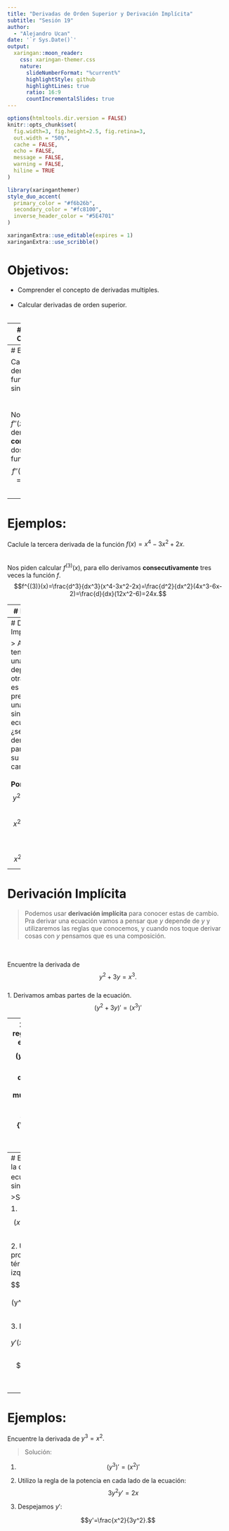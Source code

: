 ```yaml
---
title: "Derivadas de Orden Superior y Derivación Implícita"
subtitle: "Sesión 19"  
author: 
  - "Alejandro Ucan"
date: '`r Sys.Date()`'
output:
  xaringan::moon_reader:
    css: xaringan-themer.css
    nature:
      slideNumberFormat: "%current%"
      highlightStyle: github
      highlightLines: true
      ratio: 16:9
      countIncrementalSlides: true
---
```


```r
options(htmltools.dir.version = FALSE)
knitr::opts_chunk$set(
  fig.width=3, fig.height=2.5, fig.retina=3,
  out.width = "50%",
  cache = FALSE,
  echo = FALSE,
  message = FALSE, 
  warning = FALSE,
  hiline = TRUE
)
```

```r
library(xaringanthemer)
style_duo_accent(
  primary_color = "#f6b26b",
  secondary_color = "#fc8100",
  inverse_header_color = "#5E4701"
)
```

```r
xaringanExtra::use_editable(expires = 1)
xaringanExtra::use_scribble()
```
# Objetivos:

 * Comprender el concepto de derivadas multiples. <br/><br/>
 * Calcular derivadas de orden superior. <br/><br/>

---
# Derivadas de Orden superior

> Debido a que la derivada de una función es una __función__ también, podemos preguntar la derivada de la derivada, es decir, $$f''(x)=(f')'(x).$$
<br/><br/>
Así mismo, podemos preguntartos por las derivadas de las derivadas de las derivadas, etcétera. En notación podemos decir:
<br/><br/>
* Segunda derivada: $f''(x),\quad \frac{d^2f}{dx^2}.$
* Tercera derivada: $f^{(3)}(x), \quad \frac{d^3f}{dx^3}.$
* Cuarta derivada: $f^{(4)}(x), \quad \frac{d^4f}{dx^4}.$

---
# Ejemplos:

Calcule la segunda derivada de la función $f(x)=x+\sin x.$
<br/><br/><br/>
Nos piden calcular $f''(x),$ para ello derivamos __consecutivamente__ dos veces la función $f.$
<br/>
$$f''(x)=(x+\sin x)''=(1+\cos x)'=-\sin x.$$

---
# Ejemplos:
Caclule la tercera derivada de la función $f(x)=x^4-3x^2+2x.$
<br/><br/><br/>
Nos piden calcular $f^{(3)}(x),$ para ello derivamos __consecutivamente__ tres veces la función $f.$
<br/>
$$f^{(3)}(x)=\frac{d^3}{dx^3}(x^4-3x^2-2x)=\frac{d^2}{dx^2}(4x^3-6x-2)=\frac{d}{dx}(12x^2-6)=24x.$$

---
# Ejemplos:

Calcule la cuarta derivada de $f(x)=\cos(2x).$
<br/><br/><br/>
Nos piden calcular $f^{(4)}(x),$ para ello derivamos __consecutivamente__ cuatro veces la función $f.$
<br/>
$$f^{(4)}(x)=\frac{d^4}{dx^4}(\cos(2x))=\frac{d^3}{dx^3}(-2\sin(2x))=\frac{d^2}{dx^2}(-4\cos(2x)=\frac{d}{dx}(8\sin(2x)=16\cos(2x).$$
---
# Derivación Implícita

> A veces tenemos que una cantidad depende de otra pero no es precisamente una función, sino una ecuación, ¿será posible derivadar para conocer su tasa de cambio?
<br/><br/>
__Por ejemplo:__ $$y^2+3y=x^3$$
<br/>
$$x^2y-xy^2=\sin x$$
<br/>
$$ x^2+y^2=1.$$

---
# Derivación Implícita

> Podemos usar __derivación implícita__ para conocer estas de cambio. Pra derivar una ecuación vamos a pensar que $y$ depende de $y$ y utilizaremos las reglas que conocemos, y cuando nos toque derivar cosas con $y$ pensamos que es una composición.

<br/><br/>
Encuentre la derivada de $$y^2+3y=x^3.$$
<br/>
1. Derivamos ambas partes de la ecuación. $$(y^2+3y)'=(x^3)'$$

---
2. Utilizamos las reglas de derivación en ambas partes.
$$(y^2)'+(3y)'=(x^3)'$$
3. En las partes donde derivemos algo con $y,$ multiplicamos por la expresión de $y'.$ 
$$2y\color{red}{\cdot y'} +3\cdot \color{red}{y'}=3x^2.$$


4. Si es posible despejar $y'$ para que se encuentre lo hacemos, si no dejamos la ecuación resultante. En este ejemplo si podemos despejar:
$$y'(2y+3)=3x^2$$
$$y'=\frac{3x^2}{2y+3}.$$
---
# Ejemplo:
Encuentre la derivada de la ecuación $x^2y-xy^2=\sin x$

>Solución:

1. $$(x^2y)'-(xy^2)'=(\sin x)'$$

2. Utilizo regla del producto en cada término del lado izquierdo:
$$2xy+x^2\color{red}{y'}-(y^2+x\color{red}{(2y y')})=\cos x$$

3. Despejamos $y':$

$$y'(x^2-2xy)=\cos x-2xy+y^2$$
$$y'=\frac{\cos x-2xy+y^2}{x^2-2xy}.$$

---
# Ejemplos:

Encuentre la derivada de $y^3=x^2.$

>Solución:

1. $$(y^3)'=(x^2)'$$

2. Utilizo la regla de la potencia en cada lado de la ecuación:
$$3y^2y'=2x$$

3. Despejamos $y':$

$$y'=\frac{x^2}{3y^2}.$$
